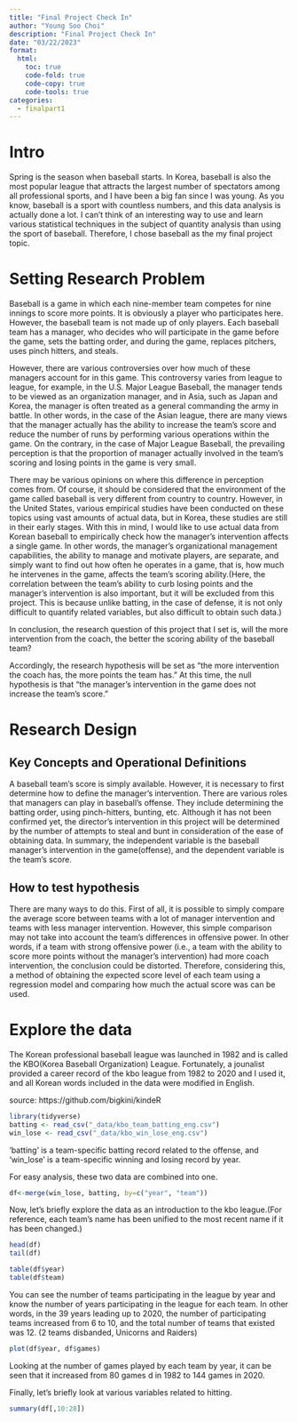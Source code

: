 ```yaml
---
title: "Final Project Check In"
author: "Young Soo Choi"
description: "Final Project Check In"
date: "03/22/2023"
format:
  html:
    toc: true
    code-fold: true
    code-copy: true
    code-tools: true
categories:
  - finalpart1
---
```


# Intro

Spring is the season when baseball starts. In Korea, baseball is also the most popular league that attracts the largest number of spectators among all professional sports, and I have been a big fan since I was young. As you know, baseball is a sport with countless numbers, and this data analysis is actually done a lot. I can't think of an interesting way to use and learn various statistical techniques in the subject of quantity analysis than using the sport of baseball. Therefore, I chose baseball as the my final project topic. 



# Setting Research Problem

Baseball is a game in which each nine-member team competes for nine innings to score more points. It is obviously a player who participates here. However, the baseball team is not made up of only players. Each baseball team has a manager, who decides who will participate in the game before the game, sets the batting order, and during the game, replaces pitchers, uses pinch hitters, and steals.

However, there are various controversies over how much of these managers account for in this game. This controversy varies from league to league, for example, in the U.S. Major League Baseball, the manager tends to be viewed as an organization manager, and in Asia, such as Japan and Korea, the manager is often treated as a general commanding the army in battle. In other words, in the case of the Asian league, there are many views that the manager actually has the ability to increase the team's score and reduce the number of runs by performing various operations within the game. On the contrary, in the case of Major League Baseball, the prevailing perception is that the proportion of manager actually involved in the team's scoring and losing points in the game is very small.

There may be various opinions on where this difference in perception comes from. Of course, it should be considered that the environment of the game called baseball is very different from country to country. However, in the United States, various empirical studies have been conducted on these topics using vast amounts of actual data, but in Korea, these studies are still in their early stages. With this in mind, I would like to use actual data from Korean baseball to empirically check how the manager's intervention affects a single game. In other words, the manager's organizational management capabilities, the ability to manage and motivate players, are separate, and simply want to find out how often he operates in a game, that is, how much he intervenes in the game, affects the team's scoring ability.(Here, the correlation between the team's ability to curb losing points and the manager's intervention is also important, but it will be excluded from this project. This is because unlike batting, in the case of defense, it is not only difficult to quantify related variables, but also difficult to obtain such data.)

In conclusion, the research question of this project that I set is, will the more intervention from the coach, the better the scoring ability of the baseball team?

Accordingly, the research hypothesis will be set as "the more intervention the coach has, the more points the team has." At this time, the null hypothesis is that "the manager's intervention in the game does not increase the team's score."


# Research Design

## Key Concepts and Operational Definitions

A baseball team's score is simply available. However, it is necessary to first determine how to define the manager's intervention. There are various roles that managers can play in baseball's offense. They include determining the batting order, using pinch-hitters, bunting, etc. Although it has not been confirmed yet, the director's intervention in this project will be determined by the number of attempts to steal and bunt in consideration of the ease of obtaining data.
In summary, the independent variable is the baseball manager's intervention in the game(offense), and the dependent variable is the team's score.

## How to test hypothesis

There are many ways to do this.
First of all, it is possible to simply compare the average score between teams with a lot of manager intervention and teams with less manager intervention.
However, this simple comparison may not take into account the team's differences in offensive power. In other words, if a team with strong offensive power (i.e., a team with the ability to score more points without the manager's intervention) had more coach intervention, the conclusion could be distorted.
Therefore, considering this, a method of obtaining the expected score level of each team using a regression model and comparing how much the actual score was can be used.


# Explore the data

The Korean professional baseball league was launched in 1982 and is called the KBO(Korea Baseball Organization) League. Fortunately, a jounalist provided a career record of the kbo league from 1982 to 2020 and I used it, and all Korean words included in the data were modified in English.

source: https://github.com/bigkini/kindeR

```r
library(tidyverse)
batting <- read_csv("_data/kbo_team_batting_eng.csv")
win_lose <- read_csv("_data/kbo_win_lose_eng.csv")
```
'batting' is a team-specific batting record related to the offense, and 'win_lose' is a team-specific winning and losing record by year.

For easy analysis, these two data are combined into one.

```r
df<-merge(win_lose, batting, by=c("year", "team"))
```

Now, let's briefly explore the data as an introduction to the kbo league.(For reference, each team's name has been unified to the most recent name if it has been changed.)


```r
head(df)
tail(df)
```

```r
table(df$year)
table(df$team)
```
You can see the number of teams participating in the league by year and know the number of years participating in the league for each team. In other words, in the 39 years leading up to 2020, the number of participating teams increased from 6 to 10, and the total number of teams that existed was 12. (2 teams disbanded, Unicorns and Raiders)


```r
plot(df$year, df$games)
```
Looking at the number of games played by each team by year, it can be seen that it increased from 80 games d in 1982 to 144 games in 2020.

Finally, let's briefly look at various variables related to hitting.

```r
summary(df[,10:28])
```

